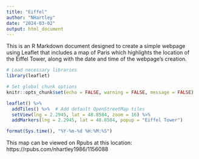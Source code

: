 ---
title: "Eiffel"
author: "NHartley"
date: "2024-03-02"
output: html_document
---

This is an R Markdown document designed to create a simple webpage using Leaflet that includes a map of Paris which highlights the location of the Eiffel Tower, along with the date and time of the webpage's creation.

```{r setup, echo=FALSE}
# Load necessary libraries
library(leaflet)

# Set global chunk options
knitr::opts_chunk$set(echo = FALSE, warning = FALSE, message = FALSE)

leaflet() %>% 
  addTiles() %>%  # Add default OpenStreetMap tiles
  setView(lng = 2.2945, lat = 48.8584, zoom = 16) %>% 
  addMarkers(lng = 2.2945, lat = 48.8584, popup = "Eiffel Tower")

format(Sys.time(), "%Y-%m-%d %H:%M:%S")


```

This map can be viewed on Rpubs at this location: https://rpubs.com/nhartley1986/1156088
